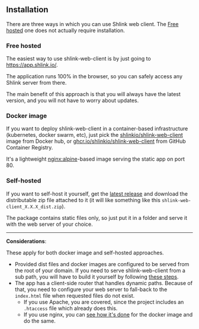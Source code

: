 ## Installation

There are three ways in which you can use Shlink web client. The [Free hosted](/documentation/shlink-web-client/installation#free-hosted) one does not actually require installation.

### Free hosted

The easiest way to use shlink-web-client is by just going to https://app.shlink.io/.

The application runs 100% in the browser, so you can safely access any Shlink server from there.

The main benefit of this approach is that you will always have the latest version, and you will not have to worry about updates.

### Docker image

If you want to deploy shlink-web-client in a container-based infrastructure (kubernetes, docker swarm, etc), just pick the [shlinkio/shlink-web-client](https://hub.docker.com/r/shlinkio/shlink-web-client/) image from Docker hub, or [ghcr.io/shlinkio/shlink-web-client](https://github.com/shlinkio/shlink-web-client/pkgs/container/shlink-web-client) from GitHub Container Registry.

It's a lightweight [nginx:alpine](https://hub.docker.com/r/library/nginx/)-based image serving the static app on port 80.

### Self-hosted

If you want to self-host it yourself, get the [latest release](https://github.com/shlinkio/shlink-web-client/releases/latest) and download the distributable zip file attached to it (it will like something like this `shlink-web-client_X.X.X_dist.zip`).

The package contains static files only, so just put it in a folder and serve it with the web server of your choice.

---

**Considerations**:

These apply for both docker image and self-hosted approaches.

* Provided dist files and docker images are configured to be served from the root of your domain. If you need to serve shlink-web-client from a sub path, you will have to build it yourself by following [these steps](/documentation/shlink-web-client/serve-in-sub-path).
* The app has a client-side router that handles dynamic paths. Because of that, you need to configure your web server to fall-back to the `index.html` file when requested files do not exist.
    * If you use Apache, you are covered, since the project includes an `.htaccess` file which already does this.
    * If you use nginx, you can [see how it's done](https://github.com/shlinkio/shlink-web-client/blob/main/config/docker/nginx.conf) for the docker image and do the same.
